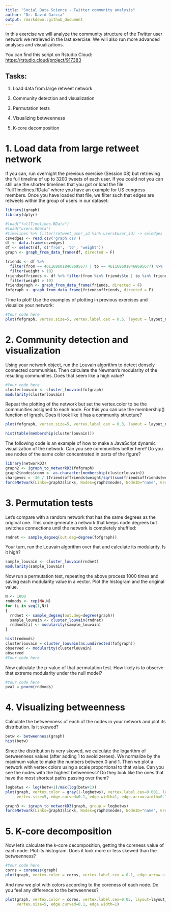 ```yaml
---
title: "Social Data Science - Twitter community analysis"
author: "Dr. David Garcia"
output: rmarkdown::github_document
---
```


In this exercise we will analyze the community structure of the Twitter user network we retrieved in the last exercise. We will also run more advanced analyses and visualizations.

You can find this script on Rstudio Cloud: <https://rstudio.cloud/project/917383>

## Tasks:

1. Load data from large retweet network

2. Community detection and visualization

3. Permutation tests

4. Visualizing betweenness

5. K-core decomposition

# 1. Load data from large retweet network

If you can, run overnight the previous exercise (Session 08) but retrieving the full timeline of up to 3200 tweets of each user. If you could not you can still use the shorter timelines that you got or load the file "fullTimelines.RData" where you have an example for US congress members. Once you have loaded that file, we filter such that edges are retweets within the group of users in our dataset:
```r
library(igraph)
library(dplyr)
```
```r
#load("fullTimelines.RData")
#load("users.RData")
#timelines %>% filter(retweet_user_id %in% users$user_id) -> seledges
csvedges <- read.csv('graph.csv')
df <- data.frame(csvedges)
df <- select(df, c('from', 'to', 'weight'))
graph <- graph_from_data_frame(df, directed = F)
```


```r
friends <- df %>% 
  filter(from == 4611686018468695677 | to == 4611686018468695677) %>%
  filter(weight > 10)
friendsoffriends <- df %>% filter(from %in% friends$to | to %in% friends$to | from %in% friends$from | from %in% friends$to)%>%
  filter(weight > 10)
friendsgraph <- graph_from_data_frame(friends, directed = F)
fofgraph <- graph_from_data_frame(friendsoffriends, directed = F)
```

Time to plot! Use the examples of plotting in previous exercises and visualize your network:
```r
#Your code here
plot(fofgraph, vertex.size=5, vertex.label.cex = 0.5, layout = layout_nicely, edge.curved = 0.1, edge.width = 1, edge.arrow.size=0.01)
```

# 2. Community detection and visualization

Using your network object, run the Louvain algorithm to detect densely connected communities. Then calculate the Newman's modularity of the resulting communities. Does that seem like a high value?
```r
#Your code here
clusterlouvain <- cluster_louvain(fofgraph)
modularity(clusterlouvain)
```


Repeat the plotting of the network but set the vertex.color to be the communities assigned to each node. For this you can use the membership() function of igraph. Does it look like it has a community structure?
```r
plot(fofgraph, vertex.size=5, vertex.label.cex = 0.3, layout = layout_nicely, edge.curved = 0.1, edge.width = 1, edge.arrow.size=0.3, vertex.color=clusterlouvain$membership)
```

```r
hist(table(membership(clusterlouvain)))
```
The following code is an example of how to make a JavaScript dynamic visualization of the network. Can you see communities better here? Do you see nodes of the same color concentrated in parts of the figure?
```r
library(networkD3)
graph2 <- igraph_to_networkD3(fofgraph)
graph2$nodes$comm <- as.character(membership(clusterlouvain))
chargevec = -30 / (friendsoffriends$weight/sqrt(sum(friendsoffriends$weight^2))) -22
forceNetwork(Links=graph2$links, Nodes=graph2$nodes, NodeID="name", Group="comm", zoom=T)
```

# 3. Permutation tests

Let's compare with a random network that has the same degrees as the original one. This code generate a network that keeps node degrees but switches connections until the network is completely shuffled:
```r
rndnet <- sample_degseq(out.deg=degree(fofgraph))
```

Your turn, run the Louvain algorithm over that and calculate its modularity. Is it high?
```r
sample_louvain <- cluster_louvain(rndnet)
modularity(sample_louvain)
```

Now run a permutation test, repeating the above process 1000 times and saving each modularity value in a vector. Plot the histogram and the original value.
```r
N <- 1000
rndmods <- rep(NA,N)
for (i in seq(1,N))
{
  rndnet <- sample_degseq(out.deg=degree(graph))
  sample_louvain <- cluster_louvain(rndnet)
  rndmods[i] <- modularity(sample_louvain)
}

hist(rndmods)
clusterlouvain = cluster_louvain(as.undirected(fofgraph))
observed <- modularity(clusterlouvain)
observed
#Your code here
```

Now calculate the p-value of that permutation test. How likely is to observe that extreme modularity under the null model?
```r
#Your code here
pval = pnorm(rndmods)
```

# 4. Visualizing betweenness

Calculate the betweenness of each of the nodes in your network and plot its distribution. Is it skewed?
```r
betw <- betweenness(graph)
hist(betw)
```

Since the distribution is very skewed, we calculate the logarithm of betweenness values (after adding 1 to avoid zeroes). We normalize by the maximum value to make the numbers between 0 and 1. Then we plot a network with vertex colors using a scale proportional to that value. Can you see the nodes with the highest betweeness? Do they look like the ones that have the most shortest paths passing over them?
```r
logbetws <- log(betw+1)/max(log(betw+1))
plot(graph, vertex.color = gray(1-logbetws), vertex.label.cex=0.001, layout=layout_nicely, 
     vertex.size=5, edge.curved=0.1, edge.width=1, edge.arrow.width=0.1)
```

```r
graph3 <- igraph_to_networkD3(graph, group = logbetws)
forceNetwork(Links=graph3$links, Nodes=graph3$nodes, NodeID="name", Group="group", zoom=T, opacity = 1, opacityNoHover = 1)
```
# 5. K-core decomposition

Now let's calculate the k-core decomposition, getting the coreness value of each node. Plot its histogram. Does it look more or less skewed than the betweenness?
```r
#Your code here
corns = coreness(graph)
plot(graph, vertex.color = corns, vertex.label.cex = 0.1, edge.arrow.size = 0.1, vertex.size = 5, edge.width = 1, edge.curved = 0.1)
```

And now we plot with colors according to the coreness of each node. Do you feel any difference to the betweenness?
```r
plot(graph, vertex.color = cores, vertex.label.cex=0.05, layout=layout_nicely, 
     vertex.size=5, edge.curved=0.1, edge.width=1)
```

